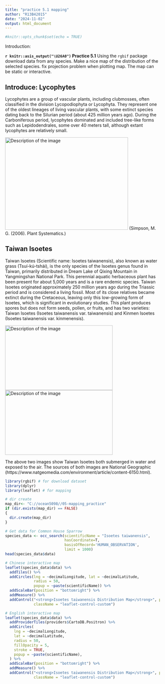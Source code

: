```yaml
---
title: "practice 5.1 mapping"
author: "R13B42015"
date: "2024-11-02"
output: html_document
---
```


```r
#knitr::opts_chunk$set(echo = TRUE)
```

Introduction: 
<p class="alert">
**`r knitr::asis_output("\U26A0")` Practice 5.1** Using the `rgbif` package download data from any species. Make a nice map of the distribution of the selected species. fix projection problem when plotting map. The map can be static or interactive.
</p>

## Introduce: Lycophytes
Lycophytes are a group of vascular plants, including clubmosses, often classified in the division Lycopodiophyta or Lycophyta. They represent one of the oldest lineages of living vascular plants, with some extinct species dating back to the Silurian period (about 425 million years ago). During the Carboniferous period, lycophytes dominated and included tree-like forms such as Lepidodendrales, some over 40 meters tall, although extant lycophytes are relatively small.

<img src="C://ocean5098//05-mapping_practice//Simple_evolution_tree.png" alt="Description of the image" width="400" height="300" />
(Simpson, M. G. (2006). Plant Systematics.)

## Taiwan Isoetes
Taiwan Isoetes (Scientific name: Isoetes taiwanensis), also known as water grass (Tsuí-kú-tshài), is the only species of the Isoetes genus found in Taiwan, primarily distributed in Dream Lake of Qixing Mountain in Yangmingshan National Park. This perennial aquatic herbaceous plant has been present for about 5,000 years and is a rare endemic species. Taiwan Isoetes originated approximately 250 million years ago during the Triassic period and is considered a living fossil. Most of its close relatives became extinct during the Cretaceous, leaving only this low-growing form of Isoetes, which is significant in evolutionary studies. This plant produces spores but does not form seeds, pollen, or fruits, and has two varieties: Taiwan Isoetes (Isoetes taiwanensis var. taiwanensis) and Kinmen Isoetes (Isoetes taiwanensis var. kinmenensis).

<img src="https://www.natgeomedia.com/wp-content/uploads/2016/05/%E8%87%BA%E7%81%A3%E6%B0%B4%E9%9F%AD%E5%B7%A6_c-1024x576.jpg" alt="Description of the image" width="350" height="210" />
<img src="https://www.natgeomedia.com/wp-content/uploads/2016/05/%E8%87%BA%E7%81%A3%E6%B0%B4%E9%9F%AD%E5%8F%B3_c-1024x768.jpg" alt="Description of the image" width="350" height="210" />

The above two images show Taiwan Isoetes both submerged in water and exposed to the air. The sources of both images are National Geographic (https://www.natgeomedia.com/environment/article/content-6150.html).

```r
library(rgbif) # for download dataset
library(dplyr)
library(leaflet) # for mapping
```

```r
# dir create
map_dir<- "C://ocean5098//05-mapping_practice"
if (dir.exists(map_dir) == FALSE)
{
  dir.create(map_dir)
}
```

```r
# Get data for Common House Sparrow
species_data <- occ_search(scientificName = "Isoetes taiwanensis",
                           hasCoordinate=T,
                           basisOfRecord='HUMAN_OBSERVATION',
                           limit = 1000) 
head(species_data$data)
```

```r
# Chinese interactive map
leaflet(species_data$data) %>%
  addTiles() %>%
  addCircles(lng = ~decimalLongitude, lat = ~decimalLatitude, 
             radius = 50, 
             popup = ~paste(scientificName)) %>%
  addScaleBar(position = "bottomright") %>%
  addMeasure() %>%
  addControl("<strong>Isoetes taiwanensis Distribution Map</strong>", position = "topright", 
             className = "leaflet-control-custom")
```

```r
# English interactive map
leaflet(species_data$data) %>%
  addProviderTiles(providers$CartoDB.Positron) %>%
  addCircles(
    lng = ~decimalLongitude, 
    lat = ~decimalLatitude, 
    radius = 50,
    fillOpacity = 5,
    stroke = TRUE,
    popup = ~paste(scientificName),
  ) %>%
  addScaleBar(position = "bottomright") %>%
  addMeasure() %>%
  addControl("<strong>Isoetes taiwanensis Distribution Map</strong>", position = "topright", 
             className = "leaflet-control-custom")
```

